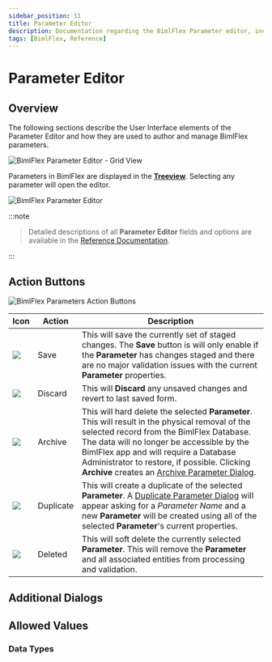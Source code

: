 ---
sidebar_position: 11
title: Parameter Editor
description: Documentation regarding the BimlFlex Parameter editor, including editor fields, action buttons, field descriptions, setting options, and overrides.
tags: [BimlFlex, Reference]
---


# Parameter Editor

<InclHeaderParameter />

## Overview  

The following sections describe the User Interface elements of the Parameter Editor and how they are used to author and manage BimlFlex parameters.

![BimlFlex Parameter Editor - Grid View](images/bfx-parameters-overview.png "BimlFlex Parameter Editor - Grid View")

Parameters in BimlFlex are displayed in the [**Treeview**](bimlflex-treeview). Selecting any parameter will open the editor.

![BimlFlex Parameter Editor](images/bfx-parameter-editor.png "BimlFlex Parameter Editor")
:::note


> Detailed descriptions of all **Parameter Editor** fields and options are available in the [Reference Documentation](bimlflex-app-reference-documentation-Connections).

:::


## Action Buttons  

![BimlFlex Parameters Action Buttons](images/bfx-parameters-action-bar.png "BimlFlex Parameters Action Buttons")

|Icon|Action|Description|
|-|-|-|
| <div class="icon-col m-5"><img src="images/svg-icons/save.svg" /></div> | Save | This will save the currently set of staged changes.  The **Save** button is will only enable if the **Parameter** has changes staged and there are no major validation issues with the current **Parameter** properties.|
| <div class="icon-col m-5"><img src="images/svg-icons/discard.svg" /></div> | Discard | This will **Discard** any unsaved changes and revert to last saved form. |
|<div class="icon-col m-5"><img src="images/svg-icons/archive-delete.svg" /></div> | Archive | This will hard delete the selected **Parameter**.  This will result in the physical removal of the selected record from the BimlFlex Database.  The data will no longer be accessible by the BimlFlex app and will require a Database Administrator to restore, if possible. Clicking **Archive** creates an [Archive Parameter Dialog](#archive-parameter-dialog). |
| <div class="icon-col m-5"><img src="images/svg-icons/duplicate-objects.svg" /></div> | Duplicate | This will create a duplicate of the selected **Parameter**.  A [Duplicate Parameter Dialog](#duplicate-parameter-dialog) will appear asking for a *Parameter Name* and a new **Parameter** will be created using all of the selected **Parameter**'s current properties. |
| <img src="images/bimlflex-app-action-switch.png" /> | Deleted | This will soft delete the currently selected **Parameter**.  This will remove the **Parameter** and all associated entities from processing and validation. |

## Additional Dialogs  

<DialogArchiveParameterSingle />

<DialogDuplicateParameter />

## Allowed Values  

### Data Types

<EnumDataType />
